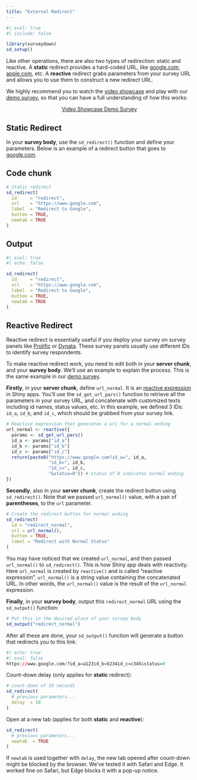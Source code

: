 ```yaml
---
title: "External Redirect"
---
```


```r
#| eval: true
#| include: false

library(surveydown)
sd_setup()
```

Like other operations, there are also two types of redirection: static and reactive. A **static** redirect provides a hard-coded URL, like [google.com](https://www.google.com), [apple.com](https://www.apple.com), etc. A **reactive** redirect grabs parameters from your survey URL and allows you to use them to construct a new redirect URL.

We highly recommend you to watch the [video showcase](https://www.youtube.com/watch?v=Q4sQjkHm3do) and play with our [demo survey](https://github.com/surveydown-dev/demo-external-redirect), so that you can have a full understanding of how this works:

<center>
<a href="https://www.youtube.com/watch?v=Q4sQjkHm3do" class="btn btn-primary" role="button"> Video Showcase </a> <a href="https://github.com/surveydown-dev/demo-external-redirect" class="btn btn-primary" role="button"> Demo Survey </a>
</center>

## Static Redirect

In your **survey body**, use the `sd_redirect()` function and define your parameters. Below is an example of a redirect button that goes to [google.com](https://www.google.com).

::: {.panel-tabset}

## Code chunk

```r
# Static redirect
sd_redirect(
  id     = "redirect",
  url    = "https://www.google.com",
  label  = "Redirect to Google",
  button = TRUE,
  newtab = TRUE
)
```

## Output

```r
#| eval: true
#| echo: false

sd_redirect(
  id     = "redirect",
  url    = "https://www.google.com",
  label  = "Redirect to Google",
  button = TRUE,
  newtab = TRUE
)
```

:::

## Reactive Redirect

Reactive redirect is essentially useful if you deploy your survey on survey panels like [Prolific](https://www.prolific.com) or [Dynata](https://www.dynata.com). These survey panels usually use different IDs to identify survey respondents.

To make reactive redirect work, you need to edit both in your **server chunk**, and your **survey body**. We'll use an example to explain the process. This is the same example in our [demo survey](https://github.com/surveydown-dev/demo-external-redirect).

**Firstly**, in your **server chunk**, define `url_normal`. It is an [reactive expression](https://shiny.posit.co/r/getstarted/shiny-basics/lesson6/) in Shiny apps. You'll use the `sd_get_url_pars()` function to retrieve all the parameters in your survey URL, and concatenate with customized texts including id names, status values, etc. In this example, we defined 3 IDs: `id_a`, `id_b`, and `id_c`, which should be grabbed from your survey link.

```r
# Reactive expression that generates a url for a normal ending
url_normal <- reactive({
  params <- sd_get_url_pars()
  id_a <- params["id_a"]
  id_b <- params["id_b"]
  id_c <- params["id_c"]
  return(paste0("https://www.google.com?id_a=", id_a,
                "id_b=", id_b,
                "id_c=", id_c,
                "&status=0")) # status of 0 indicates normal ending
})
```

**Secondly**, also in your **server chunk**, create the redirect button using `sd_redirect()`. Note that we passed `url_normal()` value, with a pair of **parentheses**, to the `url` parameter.

```r
# Create the redirect button for normal ending
sd_redirect(
  id = "redirect_normal",
  url = url_normal(),
  button = TRUE,
  label = "Redirect with Normal Status"
)
```

::: {.callout-tip}
You may have noticed that we created `url_normal`, and then passed `url_normal()` to `sd_redirect()`. This is how Shiny app deals with reactivity. Here `url_normal` is created by `reactive()` and is called "reactive expression". `url_normal()` is a string value containing the concatenated URL. In other words, the `url_normal()` value is the result of the `url_normal` expression.
:::

**Finally**, in your **survey body**, output this `redirect_normal` URL using the `sd_output()` function:

```r
# Put this in the desired place of your survey body
sd_output("redirect_normal")
```

After all these are done, your `sd_output()` function will generate a button that redirects you to this link:

```r
#| echo: true
#| eval: false
https://www.google.com/?id_a=a123id_b=b234id_c=c345&status=0
```

::: {.callout-tip}

Count-down delay (only applies for **static** redirect):

```r
# count-down of 10 seconds
sd_redirect(
  # previous parameters...
  delay  = 10
)
```

Open at a new tab (applies for both **static** and **reactive**):

```r
sd_redirect(
  # previous parameters...
  newtab  = TRUE
)
```

If `newtab` is used together with `delay`, the new tab opened after count-down might be blocked by the browser. We've tested it with Safari and Edge. It worked fine on Safari, but Edge blocks it with a pop-up notice.
:::

